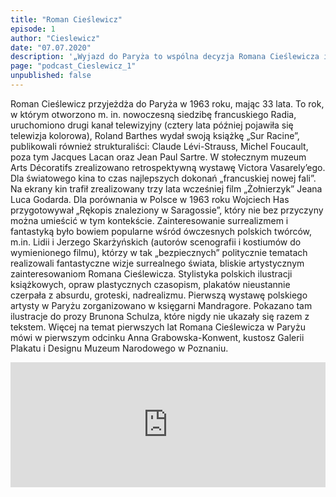 ```yaml
---
title: "Roman Cieślewicz"
episode: 1
author: "Cieslewicz"
date: "07.07.2020"
description: '„Wyjazd do Paryża to wspólna decyzja Romana Cieślewicza i jego partnerki Aliny Szapocznikow” – mówi Anna Grabowska-Konwent, kustosz Galerii Plakatu i Designu Muzeum Narodowego w Poznaniu.'
page: "podcast_Cieslewicz_1"
unpublished: false
---
```


Roman Cieślewicz przyjeżdża do Paryża w 1963 roku, mając 33 lata. To
rok, w którym otworzono m. in. nowoczesną siedzibę francuskiego Radia,
uruchomiono drugi kanał telewizyjny (cztery lata później pojawiła się
telewizja kolorowa), Roland Barthes wydał swoją książkę „Sur Racine”,
publikowali również strukturaliści: Claude Lévi-Strauss, Michel
Foucault, poza tym Jacques Lacan oraz Jean Paul Sartre. W stołecznym
muzeum Arts Décoratifs zrealizowano retrospektywną wystawę Victora
Vasarely’ego. Dla światowego kina to czas najlepszych dokonań
„francuskiej nowej fali”. Na ekrany kin trafił zrealizowany trzy lata
wcześniej film „Żołnierzyk” Jeana Luca Godarda. Dla porównania w Polsce
w 1963 roku Wojciech Has przygotowywał „Rękopis znaleziony w
Saragossie”, który nie bez przyczyny można umieścić w tym kontekście.
Zainteresowanie surrealizmem i fantastyką było bowiem popularne wśród
ówczesnych polskich twórców, m.in. Lidii i Jerzego Skarżyńskich (autorów
scenografii i kostiumów do wymienionego filmu), którzy w tak
„bezpiecznych” politycznie tematach realizowali fantastyczne wizje
surrealnego świata, bliskie artystycznym zainteresowaniom Romana
Cieślewicza. Stylistyka polskich ilustracji książkowych, opraw
plastycznych czasopism, plakatów nieustannie czerpała z absurdu,
groteski, nadrealizmu. Pierwszą wystawę polskiego artysty w Paryżu
zorganizowano w księgarni Mandragore. Pokazano tam ilustracje do prozy
Brunona Schulza, które nigdy nie ukazały się razem z tekstem. Więcej na
temat pierwszych lat Romana Cieślewicza w Paryżu mówi w pierwszym
odcinku Anna Grabowska-Konwent, kustosz Galerii Plakatu i Designu Muzeum
Narodowego w Poznaniu.

<iframe
src="https://widget.spreaker.com/player?episode_id=36862794&theme=light&playlist=false&playlist-continuous=false&autoplay=false&live-autoplay=false&chapters-image=true&episode_image_position=right&hide-logo=false&hide-likes=false&hide-comments=false&hide-sharing=false&hide-download=true"
width="100%"
height="200px"
frameborder="0"
></iframe>


